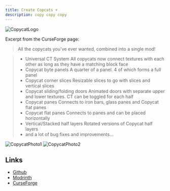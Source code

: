 ```yaml
---
title: Create Copcats +
description: copy copy copy
---
```



![CopycatLogo](https://cdn.modrinth.com/data/UT2M39wf/c08340f503f781f1a260c3dd813e83bbec5abb5e_96.webp)

Excerpt from the CurseForge page:

> All the copycats you've ever wanted, combined into a single mod!

> - Universal CT System
>   All copycats now connect textures with each other as long as they have a matching block face
> - Copycat byte panels
>   A quarter of a panel. 4 of which forms a full panel
> - Copycat corner slices
>   Resizable slices to go with slices and vertical slices
> - Copycat sliding/folding doors
>   Animated doors with separate upper and lower textures. CT can be toggled for each half
> - Copycat panes
>   Connects to iron bars, glass panes and Copycat flat panes
> - Copycat flat panes
>   Connects to panes and can be placed horizontally
> - Vertical/Stacked half layers
>   Rotated versions of Copycat half layers
> - and a lot of bug fixes and improvements…

![CopycatPhoto1](https://cdn.modrinth.com/data/UT2M39wf/images/e86daed566bd26230e283ca4fe6225c11a48a84e.png)
![CopycatPhoto2](https://cdn.modrinth.com/data/UT2M39wf/images/246b6b6067699d29d70842364d09dfde86bfde11.png)

## Links

- [Github](https://github.com/copycats-plus/copycats) <Icon name="simple-icons:github" size="1.2em" class="inline-icon" />
- [Modrinth](https://modrinth.com/mod/copycats) <Icon name="simple-icons:modrinth" size="1.2em" class="inline-icon" />
- [CurseForge](https://www.curseforge.com/minecraft/mc-mods/copycats) <Icon name="simple-icons:curseforge" size="1.2em" class="inline-icon" />
